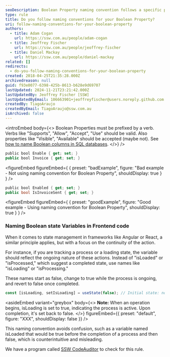 ```yaml
---
seoDescription: Boolean Property naming convention follows a specific pattern to clearly indicate its state.
type: rule
title: Do you follow naming conventions for your Boolean Property?
uri: follow-naming-conventions-for-your-boolean-property
authors:
  - title: Adam Cogan
    url: https://ssw.com.au/people/adam-cogan
  - title: Jeoffrey Fischer
    url: https://ssw.com.au/people/jeoffrey-fischer
  - title: Daniel Mackay
    url: https://ssw.com.au/people/daniel-mackay
related: []
redirects:
  - do-you-follow-naming-conventions-for-your-boolean-property
created: 2018-04-25T21:35:28.000Z
archivedreason: null
guid: f93e0077-6398-425b-8613-b628e9d69707
lastUpdated: 2024-11-21T23:21:42.000Z
lastUpdatedBy: Jeoffrey Fischer [SSW]
lastUpdatedByEmail: 106663901+jeoffreyfischer@users.noreply.github.com
createdBy: TiagoAraujo
createdByEmail: TiagoAraujo@ssw.com.au
isArchived: false
---
```


<introEmbed
  body={<>
Boolean Properties must be prefixed by a verb. Verbs like "Supports", "Allow", "Accept", "Use" should be valid. Also properties like "Visible", "Available" should be accepted (maybe not). See [how to name Boolean columns in SQL databases](/use-bit-numeric-data-type-correctly).
  </>}
/>
```csharp
public bool Enable { get; set; }
public bool Invoice { get; set; }
```
<figureEmbed figureEmbed={ {
  preset: "badExample",
  figure: "Bad example - Not using naming convention for Boolean Property",
  shouldDisplay: true
} } />


```csharp
public bool Enabled { get; set; }
public bool IsInvoiceSent { get; set; }
```
<figureEmbed figureEmbed={ {
  preset: "goodExample",
  figure: "Good example - Using naming convention for Boolean Property",
  shouldDisplay: true
} } />


### Naming Boolean state Variables in Frontend code

When it comes to state management in frameworks like Angular or React, a similar principle applies, but with a focus on the continuity of the action.

For instance, if you are tracking a process or a loading state, the variable should reflect the ongoing nature of these actions. Instead of "isLoaded" or "isProcessed," which suggest a completed state, use names like "isLoading" or "isProcessing."

These names start as false, change to true while the process is ongoing, and revert to false once completed.

```js
const [isLoading, setIsLoading] = useState(false); // Initial state: not loading
```

<asideEmbed
  variant="greybox"
  body={<>
    **Note:** When an operation begins, isLoading is set to true, indicating the process is active. Upon completion, it's set back to false.
  </>}
  figureEmbed={{
    preset: "default",
    figure: "XXX",
    shouldDisplay: false
  }}
/>

This naming convention avoids confusion, such as a variable named isLoaded that would be true before the completion of a process and then false, which is counterintuitive and misleading.

We have a program called [SSW CodeAuditor](https://codeauditor.com) to check for this rule.
